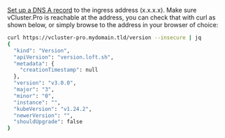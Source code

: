 [Set up a DNS A record](https://www.google.com/search?q=set+up+a+record+dns) to the ingress
address (x.x.x.x). Make sure vCluster.Pro is reachable at the address, you can check that with curl as
shown below, or simply browse to the address in your browser of choice:

```bash
curl https://vcluster-pro.mydomain.tld/version --insecure | jq
{
  "kind": "Version",
  "apiVersion": "version.loft.sh",
  "metadata": {
    "creationTimestamp": null
  },
  "version": "v3.0.0",
  "major": "3",
  "minor": "0",
  "instance": "",
  "kubeVersion": "v1.24.2",
  "newerVersion": "",
  "shouldUpgrade": false
}
```
